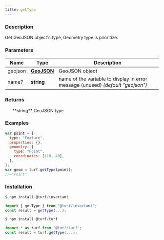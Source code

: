 ```yaml
---
title: getType
---
```



### Description

Get GeoJSON object's type, Geometry type is prioritize.

### Parameters

| Name         | Type                                                         | Description                                                                     |
| ------------ | ------------------------------------------------------------ | ------------------------------------------------------------------------------- |
| geojson      | **[GeoJSON](https://tools.ietf.org/html/rfc7946#section-3)** | GeoJSON object                                                                  |
| name<i>?</i> | **string**                                                   | name of the variable to display in error message (unused) _(default "geojson")_ |

### Returns

<ul>
  **string** GeoJSON type

</ul>

### Examples

```javascript
var point = {
  type: "Feature",
  properties: {},
  geometry: {
    type: "Point",
    coordinates: [110, 40],
  },
};
var geom = turf.getType(point);
//="Point"
```

### Installation

```javascript
$ npm install @turf/invariant

import { getType } from "@turf/invariant";
const result = getType(...);
```

```javascript
$ npm install @turf/turf

import * as turf from "@turf/turf";
const result = turf.getType(...);
```
